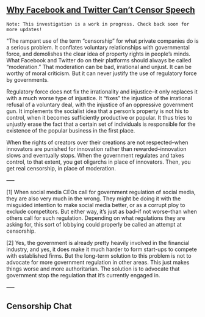 
## [Why Facebook and Twitter Can’t Censor Speech](https://objectivismindepth.com/2019/05/12/facebook-and-twitter-cant-censor-speech/)

```
Note: This investigation is a work in progress. Check back soon for more updates!
```

"The rampant use of the term “censorship” for what private companies do is a serious problem. It conflates voluntary
relationships with governmental force, and demolishes the clear idea of property rights in people’s minds. What Facebook
and Twitter do on their platforms should always be called “moderation.” That moderation can be bad, irrational and
unjust. It can be worthy of moral criticism. But it can never justify the use of regulatory force by governments.

Regulatory force does not fix the irrationality and injustice–it only replaces it with a much worse type of injustice.
It “fixes” the injustice of the irrational refusal of a voluntary deal, with the injustice of an oppressive government
gun. It implements the socialist idea that a person’s property is not his to control, when it becomes sufficiently
productive or popular. It thus tries to unjustly erase the fact that a certain set of individuals is responsible for the
existence of the popular business in the first place.

When the rights of creators over their creations are not respected–when innovators are punished for innovation rather
than rewarded–innovation slows and eventually stops. When the government regulates and takes control, to that extent,
you get oligarchs in place of innovators. Then, you get real censorship, in place of moderation.

—–

[1] When social media CEOs call for government regulation of social media, they are also very much in the wrong. They
might be doing it with the misguided intention to make social media better, or as a corrupt ploy to exclude competitors.
But either way, it’s just as bad–if not worse–than when others call for such regulation. Depending on what regulations
they are asking for, this sort of lobbying could properly be called an attempt at censorship.

[2] Yes, the government is already pretty heavily involved in the financial industry, and yes, it does make it much
harder to form start-ups to compete with established firms. But the long-term solution to this problem is not to
advocate for more government regulation in other areas. This just makes things worse and more authoritarian. The
solution is to advocate that government stop the regulation that it’s currently engaged in.

—–


## Censorship Chat

<ChatRoom channel="censorship" title="Censorship Chatroom"/>
